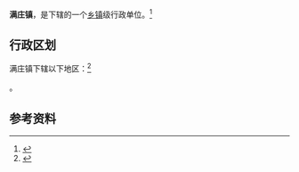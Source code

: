 {{中国乡级行政区|37/09/11/106/000}}

'''满庄镇'''，是{{PRC admin/fullname|37/09/11/106/000|3}}下辖的一个[[乡镇|乡镇]]级行政单位。<ref>{{PRC admin/ref sgc|{{PRC admin/parent|37/09/11/106/000}}}}</ref>

== 行政区划 ==

满庄镇下辖以下地区：<ref>{{PRC admin/ref sgc|37/09/11/106/000}}</ref>

{{PRC admin/children|37/09/11/106/000}}。

== 参考资料 ==

{{reflist}}

{{行政区划小作品}}
{{PRC admin/navcat|37/09/11/106/000}}